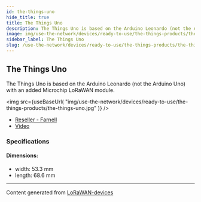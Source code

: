 ```yaml
---
id: the-things-uno
hide_title: true
title: The Things Uno
description: The Things Uno is based on the Arduino Leonardo (not the Arduino Uno) with an added Microchip LoRaWAN module.
image: img/use-the-network/devices/ready-to-use/the-things-products/the-things-uno.jpg
sidebar_label: The Things Uno
slug: /use-the-network/devices/ready-to-use/the-things-products/the-things-uno
---
```



## The Things Uno

The Things Uno is based on the Arduino Leonardo (not the Arduino Uno) with an added Microchip LoRaWAN module.

<img
src={useBaseUrl(
"img/use-the-network/devices/ready-to-use/the-things-products/the-things-uno.jpg"
)}
/>
- [Reseller - Farnell](https://de.farnell.com/the-things-network/ttn-un-868/the-things-uno-eu/dp/2675815)
- [Video](https://www.youtube.com/watch?v=28Fh5OF8ev0)

### Specifications

#### Dimensions:
- width: 53.3 mm
- length: 68.6 mm



---
Content generated from [LoRaWAN-devices](https://github.com/TheThingsNetwork/lorawan-devices)